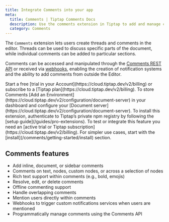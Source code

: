 ```yaml
---
title: Integrate Comments into your app
meta:
  title: Comments | Tiptap Comments Docs
  description: Use the comments extension in Tiptap to add and manage comments in your Editor or via the REST API or Webhooks. More in the docs!
  category: Comments
---
```



The `Comments` extension lets users create threads and comments in the editor. Threads can be used to discuss specific parts of the document, while individual comments can be added to particular sections.

Comments can be accessed and manipulated through the [Comments REST API](/comments/integrate/rest-api) or received via [webhooks](/comments/integrate/webhook), enabling the creation of notification systems and the ability to add comments from outside the Editor.

<Requirements>
    <RequirementItem label="1. Activate trial or subscribe">
        Start a free [trial in your Account](https://cloud.tiptap.dev/v2/billing) or subscribe to a [Tiptap plan](https://cloud.tiptap.dev/v2/billing).
    </RequirementItem>
    <RequirementItem label="2. Start Document server">
        To store Comments [Add an Environment](https://cloud.tiptap.dev/v2/configuration/document-server) in your dashboard and configure your [Document server](https://cloud.tiptap.dev/v2/configuration/document-server).
    </RequirementItem>
    <RequirementItem label="3. Install from private registry">
        To install this extension, authenticate to Tiptap’s private npm registry by following the [setup guide](/guides/pro-extensions).
    </RequirementItem>
</Requirements>

<Callout title="Integrate or test Comments" variant="warning">
    To test or integrate this feature you need an [active trial or Tiptap subscription](https://cloud.tiptap.dev/v2/billing).
</Callout>

<CodeDemo isPro path="/Extensions/Comments?inline=false&hideSource=false" />
For simpler use cases, start with the [install](/comments/getting-started/install) section.

## Comments features

- Add inline, document, or sidebar comments
- Comments on text, nodes, custom nodes, or across a selection of nodes
- Rich text support within comments (e.g., bold, emojis)
- Resolve, edit, or delete comments
- Offline commenting support
- Handle overlapping comments
- Mention users directly within comments
- Webhooks to  trigger custom notifications services when users are mentioned
- Programmatically manage comments using the Comments API

